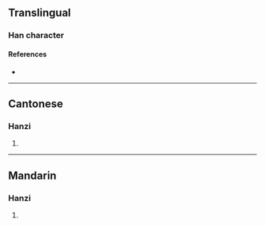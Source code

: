 {{character info/new}}
==Translingual==

===Han character===
{{Han char|rn=75|rad=木|as=09|sn=13|four=47927|canj=DNOB|ids=⿰木胥}}

====References====
* {{Han ref|kx=0538.270|dkj=15109|dj=0926.090|hdz=21257.070|uh=6948|ud=26952|bh=DDD7|bd=56791}}

----

==Cantonese==

===Hanzi===
{{yue-hanzi|jyut=[[seoi1]]|y=seui1}}

# {{rfdef|yue|sort=木09}}

----

==Mandarin==

===Hanzi===
{{cmn-hanzi|pin=[[xū]] ([[xu1]])|wg=hsü<sup>1</sup>}}

# {{rfdef|cmn|sort=木09}}
